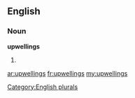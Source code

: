 ==English==

===Noun===
'''upwellings'''

# {{plural of|[[upwelling]]}}

[[Category:English plurals]]

[[ar:upwellings]]
[[fr:upwellings]]
[[my:upwellings]]